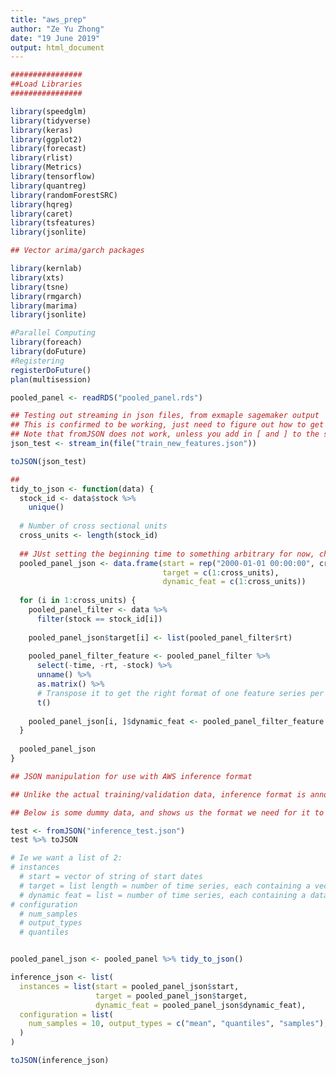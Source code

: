 ```yaml
---
title: "aws_prep"
author: "Ze Yu Zhong"
date: "19 June 2019"
output: html_document
---
```


```r
################
##Load Libraries
################

library(speedglm)
library(tidyverse)
library(keras)
library(ggplot2)
library(forecast)
library(rlist)
library(Metrics)
library(tensorflow)
library(quantreg)
library(randomForestSRC)
library(hqreg)
library(caret)
library(tsfeatures)
library(jsonlite)

## Vector arima/garch packages

library(kernlab)
library(xts)
library(tsne)
library(rmgarch)
library(marima)
library(jsonlite)

#Parallel Computing
library(foreach)
library(doFuture)
#Registering
registerDoFuture()
plan(multisession)
```

```r
pooled_panel <- readRDS("pooled_panel.rds")
```

```r
## Testing out streaming in json files, from exmaple sagemaker output
## This is confirmed to be working, just need to figure out how to get pooled_panel into the right format
## Note that fromJSON does not work, unless you add in [ and ] to the start and end of the JSOn file respectively
json_test <- stream_in(file("train_new_features.json"))

toJSON(json_test)
```

```r
## 
tidy_to_json <- function(data) {
  stock_id <- data$stock %>%
    unique()
  
  # Number of cross sectional units
  cross_units <- length(stock_id)
  
  ## JUst setting the beginning time to something arbitrary for now, change if needed
  pooled_panel_json <- data.frame(start = rep("2000-01-01 00:00:00", cross_units), 
                                  target = c(1:cross_units), 
                                  dynamic_feat = c(1:cross_units))
  
  for (i in 1:cross_units) {
    pooled_panel_filter <- data %>%
      filter(stock == stock_id[i])
    
    pooled_panel_json$target[i] <- list(pooled_panel_filter$rt)
    
    pooled_panel_filter_feature <- pooled_panel_filter %>%
      select(-time, -rt, -stock) %>%
      unname() %>%
      as.matrix() %>%
      # Transpose it to get the right format of one feature series per row
      t()
    
    pooled_panel_json[i, ]$dynamic_feat <- pooled_panel_filter_feature %>% list()
  }
  
  pooled_panel_json
}
```


```r
## JSON manipulation for use with AWS inference format

## Unlike the actual training/validation data, inference format is annoyingly different (again)

## Below is some dummy data, and shows us the format we need for it to work with AWS inference

test <- fromJSON("inference_test.json")
test %>% toJSON

# Ie we want a list of 2:
# instances
  # start = vector of string of start dates
  # target = list length = number of time series, each containing a vector of that time series
  # dynamic feat = list = number of time series, each containing a data frame of the dynamic features (same format as training)
# configuration
  # num_samples
  # output_types
  # quantiles


pooled_panel_json <- pooled_panel %>% tidy_to_json()

inference_json <- list(
  instances = list(start = pooled_panel_json$start, 
                   target = pooled_panel_json$target, 
                   dynamic_feat = pooled_panel_json$dynamic_feat),
  configuration = list(
    num_samples = 10, output_types = c("mean", "quantiles", "samples"), quantiles = c("0.5")
  )
)

toJSON(inference_json)
 
```
